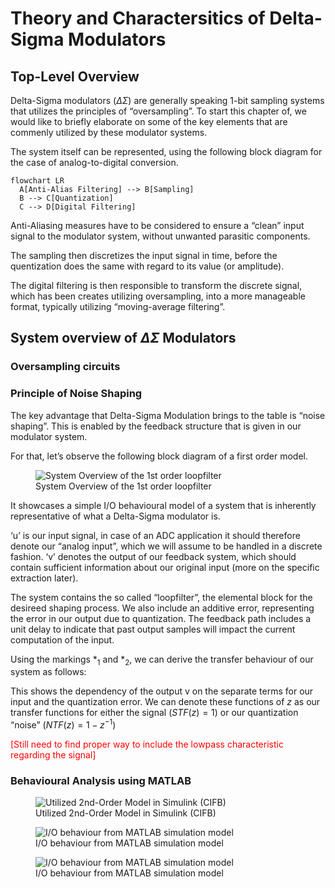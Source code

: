 # Theory and Charactersitics of Delta-Sigma Modulators


## Top-Level Overview 
Delta-Sigma modulators ($\Delta\Sigma$) are generally speaking 1-bit sampling systems that utilizes the principles of "oversampling".
To start this chapter of, we would like to briefly elaborate on some of the key elements that are commenly utilized by these modulator systems.

The system itself can be represented, using the following block diagram for the case of analog-to-digital conversion.

```{mermaid}
flowchart LR
  A[Anti-Alias Filtering] --> B[Sampling]
  B --> C[Quantization]
  C --> D[Digital Filtering]
```

Anti-Aliasing measures have to be considered to ensure a "clean" input signal to the modulator system, without unwanted parasitic components. 

The sampling then discretizes the input signal in time, before the quentization does the same with regard to its value (or amplitude).

The digital filtering is then responsible to transform the discrete signal, which has been creates utilizing oversampling, into a more manageable format, typically utilizing "moving-average filtering".

## System overview of $\Delta\Sigma$ Modulators

### Oversampling circuits


### Principle of Noise Shaping

The key advantage that Delta-Sigma Modulation brings to the table is "noise shaping". This is enabled by the feedback structure that is given in our modulator system.

For that, let's observe the following block diagram of a first order model.

![System Overview of the 1st order loopfilter](figures/theory/Simple_1stOrder_Mod_sys.png){#fig-loopfilter_sys_1st_order}

It showcases a simple I/O behavioural model of a system that is inherently representative of what a Delta-Sigma modulator is. 

'u' is our input signal, in case of an ADC application it should therefore denote our "analog input", which we will assume to be handled in a discrete fashion. 'v' denotes the output of our feedback system, which should contain sufficient information about our original input (more on the specific extraction later).

The system contains the so called "loopfilter", the elemental block for the desireed shaping process. We also include an additive error, representing the error in our output due to quantization. The feedback path includes a unit delay to indicate that past output samples will impact the current computation of the input.

Using the markings $*_1$ and $*_2$, we can derive the transfer behaviour of our system as follows:

\begin{align}
  v &= e + *_2\,;\quad *_2 = (\frac{1}{1-z^{-1}}) \, *_1\,; \quad *_1 = u - v\,z^{-1} \\
  \Rightarrow& *_2 = (\frac{1}{1-z^{-1}})\, (u-v\,z^{-1})\,; v = e + (\frac{1}{1-z^{-1}})\,(u-v\,z^{-1})\\
  \Leftrightarrow&\, v = \frac{u}{1-z^{-1}} - \frac{v\,z^{-1}}{1-z^{-1}} + e \\
  \Leftrightarrow&\, v(1-z^{1}) = u - v\,z^{-1} + e(1-z^{-1}) \\
  \Leftrightarrow&\, v \cancel{-v\,z^{-1}} \cancel{+ v\,z^{-1}} = u + e(1-z^{-1})
\end{align}

This shows the dependency of the output v on the separate terms for our input and the quantization error. We can denote these functions of $z$ as our transfer functions for either the signal ($STF(z) = 1$) or our quantization "noise" ($NTF(z) = 1-z^{-1}$)

\begin{align}
  v = STF(z)\,u + NTF(z)\,e
\end{align}


<font color="red">[Still need to find proper way to include the lowpass characteristic regarding the signal]</font>


### Behavioural Analysis using MATLAB


![Utilized 2nd-Order Model in Simulink (CIFB)](figures/theory/simulink_2ndOrder_model.PNG){#fig-simulink_MOD2}


![I/O behaviour from MATLAB simulation model](figures/theory/2nd_order_behav_output.svg){#fig-matlab_MOD2_IO_plot}


![I/O behaviour from MATLAB simulation model](figures/theory/spectralNTF_MOD2_matlab.svg){#fig-matlab_MOD2_NTF}











